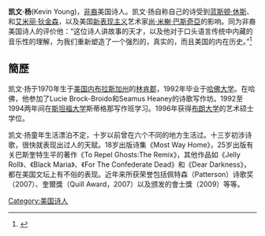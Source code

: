 {{refimprove|time=2015-01-30T17:50:57+00:00}}
'''凯文·杨'''(Kevin Young)，[[非洲裔美国人|非裔]]美国诗人。凯文·扬自称自己的诗受到[[蓝斯顿·休斯|蓝斯顿·休斯]]、{{link-en|约翰·贝里曼|John Berryman}}和[[艾米丽·狄金森|艾米丽·狄金森]]，以及美国[[新表现主义|新表现主义]]艺术家[[尚·米榭·巴斯奇亞|尚·米榭·巴斯奇亞]]的影响。同为非裔美国诗人的{{link-en|露西里·克列夫顿|Lucille Clifton}}评价他：“这位诗人讲故事的天才，以及他对于口头语言传统中内藏的音乐性的理解，为我们重新塑造了一个强烈的，真实的，而且美国的内在历史。”<ref>{{Cite web |url=http://www.poets.org/poetsorg/poet/kevin-young |title=Kevin Young, poets.org |accessdate=2015-01-30 |archive-date=2015-02-15 |archive-url=https://web.archive.org/web/20150215022922/http://www.poets.org/poetsorg/poet/kevin-young |dead-url=no }}</ref> 

==簡歷==
凯文·扬于1970年生于[[美国|美国]][[内布拉斯加州|内布拉斯加州]]的[[林肯郡|林肯郡]]，1992年毕业于[[哈佛大学|哈佛大学]]。在哈佛，他参加了Lucie Brock-Broido和Seamus Heaney的诗歌写作坊。1992至1994两年间在[[斯坦福大学|斯坦福大学]]斯蒂格那写作班学习。1996年获得[[布朗大学|布朗大学]]的艺术硕士学位。

凯文·扬童年生活漂泊不定，十岁以前曾在六个不同的地方生活过。十三岁初涉诗歌，很快就表现出过人的天赋。18岁出版诗集《Most Way Home》，25岁出版有关巴斯奎特生平的著作《To Repel Ghosts:The Remix》，其他作品如《Jelly Roll》、《Black Maria》、《For The Confederate Dead》和《Dear Darkness》，都在美国文坛上有不俗的表现。近年来所获荣誉包括佩特森（Patterson）诗歌奖（2007）、奎爾獎（Quill Award，2007）以及{{link-en|美國藝術家協會|United States Artists}}颁发的會士獎（2009）等等。

{{Authority control}}
[[Category:美国诗人|Category:美国诗人]]